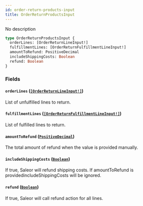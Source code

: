 ```yaml
---
id: order-return-products-input
title: OrderReturnProductsInput
---
```


No description

```graphql
type OrderReturnProductsInput {
  orderLines: [OrderReturnLineInput!]
  fulfillmentLines: [OrderReturnFulfillmentLineInput!]
  amountToRefund: PositiveDecimal
  includeShippingCosts: Boolean
  refund: Boolean
}
```

### Fields

#### `orderLines` ([`[OrderReturnLineInput!]`](/developer/api-reference/inputs/order-return-line-input.mdx))

List of unfulfilled lines to return.

#### `fulfillmentLines` ([`[OrderReturnFulfillmentLineInput!]`](/developer/api-reference/inputs/order-return-fulfillment-line-input.mdx))

List of fulfilled lines to return.

#### `amountToRefund` ([`PositiveDecimal`](/developer/api-reference/scalars/positive-decimal.mdx))

The total amount of refund when the value is provided manually.

#### `includeShippingCosts` ([`Boolean`](/developer/api-reference/scalars/boolean.mdx))

If true, Saleor will refund shipping costs. If amountToRefund is providedincludeShippingCosts will be ignored.

#### `refund` ([`Boolean`](/developer/api-reference/scalars/boolean.mdx))

If true, Saleor will call refund action for all lines.
